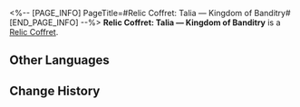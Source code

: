 <%-- [PAGE_INFO]
PageTitle=#Relic Coffret: Talia &mdash; Kingdom of Banditry#
[END_PAGE_INFO] --%>
{{Item Infobox
|id          = 71018
|image       = Item Relic Coffret- Talia &mdash; Kingdom of Banditry.png
|type        = Relic Coffret
|invCategory = Valuables
|rarity      = 5
|effect      = A device used to collect and restore the Lightdust in the Fragmentum to its original form. Use this to obtain a random 5-star relic from the Talia &mdash; Kingdom of Banditry set.
|description = You never know what's in the box until you open it.
}}
{{Description|''"So it's essentially like buying a lottery ticket?"<br />"At least we don't need to worry about finding a cat that is both dead and alive."''}}
'''Relic Coffret: Talia &mdash; Kingdom of Banditry''' is a [[Relic Coffret]].

==Other Languages==
{{Other Languages
|en   = Relic Coffret: Talia &mdash; Kingdom of Banditry
|zhs  = 遗器铸盒：盗贼公国塔利亚
|zht  = 遺器鑄盒：盜賊公國塔利亞
|ja   = 遺物ボックス：盗賊公国タリア
|ko   = 유물 주조함: 도적국 탈리아
|es   = Cofre de artefactos: Talia, paraíso de los forajidos
|fr   = Coffret à relique : Talia, royaume du banditisme
|ru   = Сундук с Реликвиями: Талия - край бандитов
|th   = กล่องรีลิกส์: Talia - Kingdom of Banditry
|vi   = Hộp Đúc Di Vật: Talia - Vương Quốc Trộm Cướp
|de   = Reliktkästchen: Talia &ndash; Königreich der Banditen
|id   = Relic Coffret: Talia - Kingdom of Banditry
|pt   = Cofre de Relíquia: Talia &mdash; Reino do Banditismo
}}

==Change History==
{{Change History|1.0}}